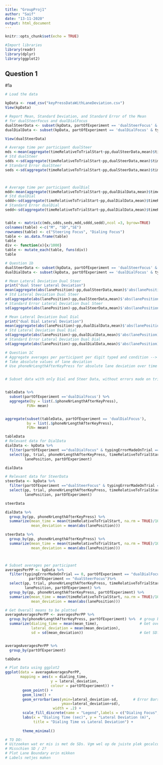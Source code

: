 ```yaml
---
title: "GroupProj1"
author: "Saif"
date: "13-11-2020"
output: html_document
---
```


```r
knitr::opts_chunk$set(echo = TRUE)
```

```r
#Import libraries
library(readr)
library(dplyr)
library(ggplot2)
```


## Question 1 
#1a

```r
# Load the data

kpData <- read_csv("keyPressDataWithLaneDeviation.csv")
View(kpData)
```

```r
# Report Mean, Standard Deviation, and Standard Error of the Mean
# for dualSteerFocus and dualDialFocus
dualSteerData <- subset(kpData, partOfExperiment == 'dualSteerFocus' & typingErrorMadeOnTrial == 0 & phoneNrLengthAfterKeyPress ==11)
dualDialData <- subset(kpData, partOfExperiment == 'dualDialFocus' & typingErrorMadeOnTrial == 0 & phoneNrLengthAfterKeyPress ==11)

View(dualSteerData)

# Average time per participant dualSteer
mds <-mean(aggregate(timeRelativeToTrialStart~pp,dualSteerData,mean)$timeRelativeToTrialStart)
# Std dualSteer
sdds <-sd(aggregate(timeRelativeToTrialStart~pp,dualSteerData,mean)$timeRelativeToTrialStart)
# Standard Error dualSteer
seds <-sd(aggregate(timeRelativeToTrialStart~pp,dualSteerData,mean)$timeRelativeToTrialStart) / sqrt(12)



# Average time per participant dualDial
mdd<-mean(aggregate(timeRelativeToTrialStart~pp,dualDialData,mean)$timeRelativeToTrialStart)
# Std dualDial
sddd<-sd(aggregate(timeRelativeToTrialStart~pp,dualDialData,mean)$timeRelativeToTrialStart)
# Standard Error dualDial
sedd<-sd(aggregate(timeRelativeToTrialStart~pp,dualDialData,mean)$timeRelativeToTrialStart)/ sqrt(12)


table <- matrix(c(mds,sdds,seds,mdd,sddd,sedd),ncol =3, byrow=TRUE)
colnames(table) <-c("M", "SD","SE")
rownames(table) <- c("Steering Focus", "Dialing Focus")
table <- as.data.frame(table)
table
div <- function(x){x/1000}
table <- mutate_each(table, funs(div))
table
```

```r
# Question 1b
dualSteerData <- subset(kpData, partOfExperiment == 'dualSteerFocus' & typingErrorMadeOnTrial == 0)
dualDialData <- subset(kpData, partOfExperiment == 'dualDialFocus' & typingErrorMadeOnTrial == 0)

# Mean Lateral Deviation Dual Steer
print("dual Steer Lateral Deviation")
mean(aggregate(abs(lanePosition)~pp,dualSteerData,mean)$'abs(lanePosition)')
# Std Lateral Deviation Dual Steer
sd(aggregate(abs(lanePosition)~pp,dualSteerData,mean)$'abs(lanePosition)')
# Standard Error Lateral Deviation Dual Steer
sd(aggregate(abs(lanePosition)~pp,dualSteerData,mean)$'abs(lanePosition)')/ sqrt(12)

# Mean Lateral Deviation Dual Dial
print("dual Dial Lateral Deviation")
mean(aggregate(abs(lanePosition)~pp,dualDialData,mean)$'abs(lanePosition)')
# Std Lateral Deviation Dual Dial
sd(aggregate(abs(lanePosition)~pp,dualDialData,mean)$'abs(lanePosition)')
# Standard Error Lateral Deviation Dual Dial
sd(aggregate(abs(lanePosition)~pp,dualDialData,mean)$'abs(lanePosition)')/ sqrt(12)

```

```r
# Question 1C
# Aggregate averages per participant per digit typed and condition --> average across participants
# Take absolute values of lane deviation
# Use phoneNrLengthAfterKeyPress for absolute lane deviation over time 


# Subset data with only Dial and Steer Data, without errors made on trial


tableData %>%
  subset(partOfExperiment =='dualDialFocus') %>%
  aggregate(by = list(.$phoneNrLengthAfterKeyPress),
          FUN= mean)


aggregate(subset(tableData, partOfExperiment == 'dualDialFocus'),
          by = list(.$phoneNrLengthAfterKeyPress),
          FUN= mean)

tableData
# Relevant data for DialData
dialData <- kpData %>% 
  filter(partOfExperiment =="dualDialFocus" & typingErrorMadeOnTrial == 0)%>%
  select(pp, trial, phoneNrLengthAfterKeyPress, timeRelativeToTrialStart,
         lanePosition, partOfExperiment)

dialData

# Relevant data for SteerData
steerData <- kpData %>% 
  filter(partOfExperiment =="dualSteerFocus" & typingErrorMadeOnTrial == 0)%>%
  select(pp, trial, phoneNrLengthAfterKeyPress, timeRelativeToTrialStart,
         lanePosition, partOfExperiment)

steerData

dialData %>%
  group_by(pp, phoneNrLengthAfterKeyPress) %>%
  summarize(mean_time = mean(timeRelativeToTrialStart, na.rm = TRUE)/1000, 
            mean_deviation = mean(abs(lanePosition)))

steerData %>%
  group_by(pp, phoneNrLengthAfterKeyPress) %>%
  summarize(mean_time = mean(timeRelativeToTrialStart, na.rm = TRUE)/1000, 
            mean_deviation = mean(abs(lanePosition)))



# Subset averages per participant  
averagesPerPP <- kpData %>% 
  filter(typingErrorMadeOnTrial == 0, partOfExperiment == "dualDialFocus" |  # Filter relevant data
           partOfExperiment == "dualSteerFocus")%>%
  select(pp, trial, phoneNrLengthAfterKeyPress, timeRelativeToTrialStart,   # Select relevant cols
         lanePosition, partOfExperiment) %>%
  group_by(pp, phoneNrLengthAfterKeyPress, partOfExperiment) %>%            # Group by by relevant cols
  summarize(mean_time = mean(timeRelativeToTrialStart, na.rm = TRUE)/1000,  # Get mean time and dev
            mean_deviation = mean(abs(lanePosition)))

# Get Overall means to be plotted
averageAveragesPerPP <- averagesPerPP %>%
  group_by(phoneNrLengthAfterKeyPress, partOfExperiment) %>%  # group by relevant cols
  summarize(dialing_time = mean(mean_time),                   # Get overall means (mean over pps)
            lateral_deviation = mean(mean_deviation),
            sd = sd(mean_deviation))                          # Get SD?


averageAveragesPerPP %>%
  group_by(partOfExperiment) 

tabData

# Plot Data using ggplot2
ggplot(data = averageAveragesPerPP,
       mapping = aes(x = dialing_time, 
                     y = lateral_deviation, 
                     colour = partOfExperiment)) +
        geom_point() +
        geom_line() + 
        geom_errorbar(aes(ymin=lateral_deviation-sd,       # Error Bars
                          ymax=lateral_deviation+sd), 
                      width = .2) +
        scale_fill_discrete(name = "Legend",labels = c("Dialing Focus", "Steering Focus")) +
        labs(x = "Dialing Time (sec)", y = "Lateral Deviation (m)",
             title = "Dialing Time vs Lateral Deviation") + 
         
        theme_minimal()

# TO DO: 
# Uitzoeken wat er mis is met de SDs. Vgm wel op de juiste plek gecalculate, 
# Misschien SD / 2? 
# Plot Lane Boundary erin mikken
# Labels netjes maken

```


